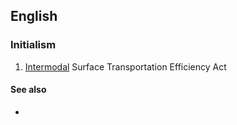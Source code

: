 ==English==

===Initialism===
{{rfc-header|Initialism}}
{{head|en|initialism}}

# {{lb|en|US|legal}} [[intermodal|Intermodal]] Surface Transportation Efficiency Act

====See also====
* {{pedialite}}